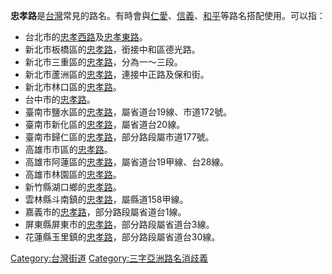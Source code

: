 '''忠孝路'''是[[台灣|台灣]]常見的路名。有時會與[[仁愛路|仁愛]]、[[信義路|信義]]、[[和平路|和平]]等路名搭配使用。可以指：

* 台北市的[[忠孝西路_(臺北市)|忠孝西路]]及[[忠孝東路_(臺北市)|忠孝東路]]。
* 新北市板橋區的[[忠孝路_(板橋區)|忠孝路]]，銜接中和區德光路。
* 新北市三重區的[[忠孝路_(三重區)|忠孝路]]，分為一～三段。
* 新北市蘆洲區的[[忠孝路_(蘆洲區)|忠孝路]]，連接中正路及保和街。
* 新北市林口區的[[忠孝路_(林口區)|忠孝路]]。
* 台中市的[[忠孝路_(台中市)|忠孝路]]。
* 臺南市鹽水區的[[忠孝路_(鹽水區)|忠孝路]]，屬省道台19線、市道172號。
* 臺南市新化區的[[忠孝路_(新化區)|忠孝路]]，屬省道台20線。
* 臺南市歸仁區的[[忠孝路_(歸仁區)|忠孝路]]，部分路段屬市道177號。
* 高雄市市區的[[忠孝路_(高雄市)|忠孝路]]。
* 高雄市阿蓮區的[[忠孝路_(阿蓮區)|忠孝路]]，屬省道台19甲線、台28線。
* 高雄市林園區的[[忠孝路_(林園區)|忠孝路]]。
* 新竹縣湖口鄉的[[忠孝路_(湖口鄉)|忠孝路]]。
* 雲林縣斗南鎮的[[忠孝路_(斗南鎮)|忠孝路]]，屬縣道158甲線。
* 嘉義市的[[忠孝路_(嘉義市)|忠孝路]]，部分路段屬省道台1線。
* 屏東縣屏東市的[[忠孝路_(屏東市)|忠孝路]]，部分路段屬省道台3線。
* 花蓮縣玉里鎮的[[忠孝路_(玉里鎮)|忠孝路]]，部分路段屬省道台30線。

{{disambig|Cat=街道名消歧义}}
[[Category:台灣街道|Category:台灣街道]]
[[Category:三字亞洲路名消歧義|Category:三字亞洲路名消歧義]]